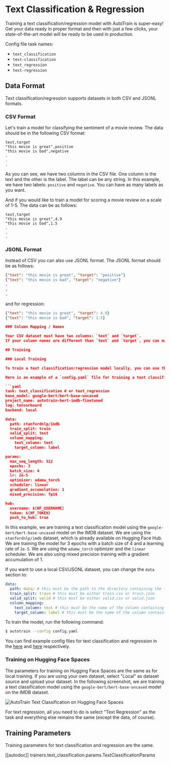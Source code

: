 # Text Classification & Regression

Training a text classification/regression model with AutoTrain is super-easy! Get your data ready in
proper format and then with just a few clicks, your state-of-the-art model will be ready to
be used in production.

Config file task names:
- `text_classification`
- `text-classification`
- `text_regression`
- `text-regression`

## Data Format

Text classification/regression supports datasets in both CSV and JSONL formats.

### CSV Format

Let's train a model for classifying the sentiment of a movie review. The data should be
in the following CSV format:

```csv
text,target
"this movie is great",positive
"this movie is bad",negative
.
.
.
```

As you can see, we have two columns in the CSV file. One column is the text and the other
is the label. The label can be any string. In this example, we have two labels: `positive`
and `negative`. You can have as many labels as you want.

And if you would like to train a model for scoring a movie review on a scale of 1-5. The data can be as follows:

```csv
text,target
"this movie is great",4.9
"this movie is bad",1.5
.
.
.
```

### JSONL Format
Instead of CSV you can also use JSONL format. The JSONL format should be as follows:

```json
{"text": "this movie is great", "target": "positive"}
{"text": "this movie is bad", "target": "negative"}
.
.
.
```

and for regression:

```json
{"text": "this movie is great", "target": 4.9}
{"text": "this movie is bad", "target": 1.5}

### Column Mapping / Names

Your CSV dataset must have two columns: `text` and `target`.
If your column names are different than `text` and `target`, you can map the dataset column to AutoTrain column names.

## Training

### Local Training

To train a text classification/regression model locally, you can use the `autotrain --config config.yaml` command.

Here is an example of a `config.yaml` file for training a text classification model:

```yaml
task: text_classification # or text_regression
base_model: google-bert/bert-base-uncased
project_name: autotrain-bert-imdb-finetuned
log: tensorboard
backend: local

data:
  path: stanfordnlp/imdb
  train_split: train
  valid_split: test
  column_mapping:
    text_column: text
    target_column: label

params:
  max_seq_length: 512
  epochs: 3
  batch_size: 4
  lr: 2e-5
  optimizer: adamw_torch
  scheduler: linear
  gradient_accumulation: 1
  mixed_precision: fp16

hub:
  username: ${HF_USERNAME}
  token: ${HF_TOKEN}
  push_to_hub: true
```

In this example, we are training a text classification model using the `google-bert/bert-base-uncased` model on the IMDB dataset. 
We are using the `stanfordnlp/imdb` dataset, which is already available on Hugging Face Hub. 
We are training the model for 3 epochs with a batch size of 4 and a learning rate of `2e-5`. 
We are using the `adamw_torch` optimizer and the `linear` scheduler. 
We are also using mixed precision training with a gradient accumulation of 1.

If you want to use a local CSV/JSONL dataset, you can change the `data` section to:

```yaml
data:
  path: data/ # this must be the path to the directory containing the train and valid files
  train_split: train # this must be either train.csv or train.json
  valid_split: valid # this must be either valid.csv or valid.json
  column_mapping:
    text_column: text # this must be the name of the column containing the text
    target_column: label # this must be the name of the column containing the target
```

To train the model, run the following command:

```bash
$ autotrain --config config.yaml
```

You can find example config files for text classification and regression in the [here](https://github.com/huggingface/autotrain-advanced/tree/main/configs/text_classification) and [here](https://github.com/huggingface/autotrain-advanced/tree/main/configs/text_regression) respectively.

### Training on Hugging Face Spaces

The parameters for training on Hugging Face Spaces are the same as for local training. 
If you are using your own dataset, select "Local" as dataset source and upload your dataset.
In the following screenshot, we are training a text classification model using the `google-bert/bert-base-uncased` model on the IMDB dataset.

![AutoTrain Text Classification on Hugging Face Spaces](https://raw.githubusercontent.com/huggingface/autotrain-advanced/main/static/autotrain_text_classification.png)

For text regression, all you need to do is select "Text Regression" as the task and everything else remains the same (except the data, of course).

## Training Parameters

Training parameters for text classification and regression are the same.

[[autodoc]] trainers.text_classification.params.TextClassificationParams
